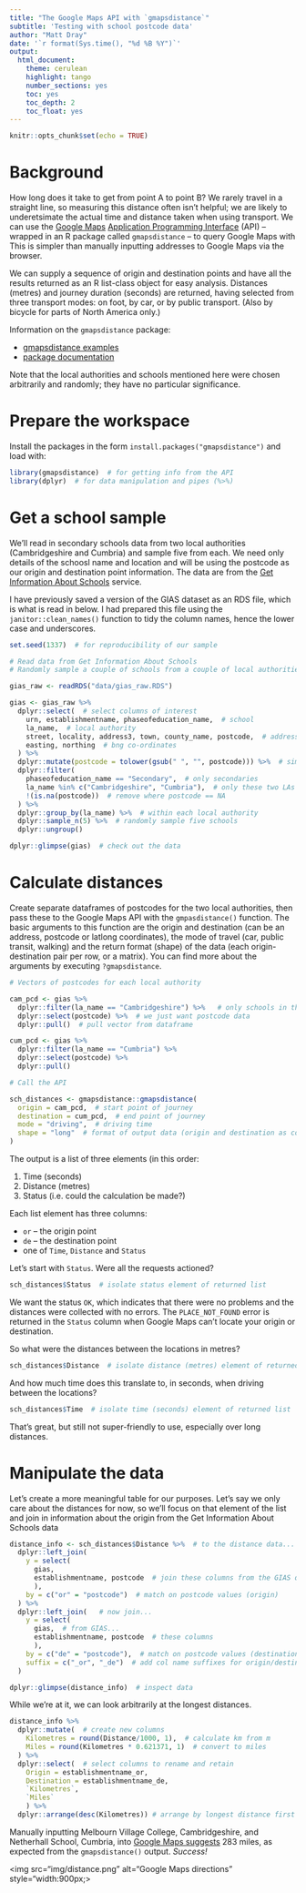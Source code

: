 ---
title: "The Google Maps API with `gmapsdistance`"
subtitle: 'Testing with school postcode data'
author: "Matt Dray"
date: '`r format(Sys.time(), "%d %B %Y")`'
output:
  html_document:
    theme: cerulean
    highlight: tango
    number_sections: yes
    toc: yes
    toc_depth: 2
    toc_float: yes
---

```{r setup, include=FALSE}
knitr::opts_chunk$set(echo = TRUE)
```

# Background

How long does it take to get from point A to point B? We rarely travel in a straight line, so measuring this distance often isn't helpful; we are likely to underetsimate the actual time and distance taken when using transport. We can use the [Google Maps](https://www.google.co.uk/maps) [Application Programming Interface](https://medium.freecodecamp.org/what-is-an-api-in-english-please-b880a3214a82) (API) -- wrapped in an R package called `gmapsdistance` -- to query Google Maps with This is simpler than manually inputting addresses to Google Maps via the browser.

We can supply a sequence of origin and destination points and have all the results returned as an R list-class object for easy analysis. Distances (metres) and journey duration (seconds) are returned, having selected from three transport modes: on foot, by car, or by public transport. (Also by bicycle for parts of North America only.)

Information on the `gmapsdistance` package:

* [gmapsdistance examples](https://github.com/rodazuero/gmapsdistance)
* [package documentation](https://cran.r-project.org/web/packages/gmapsdistance/gmapsdistance.pdf)

Note that the local authorities and schools mentioned here were chosen arbitrarily and randomly; they have no particular significance.

# Prepare the workspace

Install the packages in the form `install.packages("gmapsdistance")` and load with:

```{r packages, message=FALSE, warning=FALSE}
library(gmapsdistance)  # for getting info from the API
library(dplyr)  # for data manipulation and pipes (%>%)
```

# Get a school sample 

We'll read in secondary schools data from two local authorities (Cambridgeshire and Cumbria) and sample five from each. We need only details of the schoosl name and location and will be using the postcode as our origin and destination point information. The data are from the [Get Information About Schools](https://get-information-schools.service.gov.uk/) service.

I have previously saved a version of the GIAS dataset as an RDS file, which is what is read in below. I had prepared this file using the `janitor::clean_names()` function to tidy the column names, hence the lower case and underscores.

```{r gias-sample}
set.seed(1337)  # for reproducibility of our sample

# Read data from Get Information About Schools
# Randomly sample a couple of schools from a couple of local authorities

gias_raw <- readRDS("data/gias_raw.RDS") 

gias <- gias_raw %>% 
  dplyr::select(  # select columns of interest
    urn, establishmentname, phaseofeducation_name,  # school
    la_name,  # local authority
    street, locality, address3, town, county_name, postcode,  # address
    easting, northing  # bng co-ordinates
  ) %>%
  dplyr::mutate(postcode = tolower(gsub(" ", "", postcode))) %>%  # simplify
  dplyr::filter(
    phaseofeducation_name == "Secondary",  # only secondaries
    la_name %in% c("Cambridgeshire", "Cumbria"),  # only these two LAs
    !(is.na(postcode))  # remove where postcode == NA
  ) %>% 
  dplyr::group_by(la_name) %>%  # within each local authority 
  dplyr::sample_n(5) %>%  # randomly sample five schools
  dplyr::ungroup()

dplyr::glimpse(gias)  # check out the data
```

# Calculate distances

Create separate dataframes of postcodes for the two local authorities, then pass these to the Google Maps API with the `gmpasdistance()` function. The basic arguments to this function are the origin and destination (can be an address, postcode or latlong coordinates), the mode of travel (car, public transit, walking) and the return format (shape) of the data (each origin-destination pair per row, or a matrix). You can find more about the arguments by executing `?gmapsdistance`.

```{r gmapsdistance, cache=TRUE}
# Vectors of postcodes for each local authority

cam_pcd <- gias %>% 
  dplyr::filter(la_name == "Cambridgeshire") %>%   # only schools in this LA
  dplyr::select(postcode) %>%  # we just want postcode data
  dplyr::pull()  # pull vector from dataframe

cum_pcd <- gias %>% 
  dplyr::filter(la_name == "Cumbria") %>% 
  dplyr::select(postcode) %>% 
  dplyr::pull()

# Call the API

sch_distances <- gmapsdistance::gmapsdistance(
  origin = cam_pcd,  # start point of journey
  destination = cum_pcd,  # end point of journey
  mode = "driving",  # driving time
  shape = "long"  # format of output data (origin and destination as cols)
)
```

The output is a list of three elements (in this order:

1. Time (seconds)
2. Distance (metres)
3. Status (i.e. could the calculation be made?)

Each list element has three columns:

* `or` -- the origin point
* `de` -- the destination point
* one of `Time`, `Distance` and `Status`

Let's start with `Status`. Were all the requests actioned?

```{r status}
sch_distances$Status  # isolate status element of returned list
```

We want the status `OK`, which indicates that there were no problems and the distances were collected with no errors. The `PLACE_NOT_FOUND` error is returned in the `Status` column when Google Maps can't locate your origin or destination.

So what were the distances between the locations in metres?

```{r distance}
sch_distances$Distance  # isolate distance (metres) element of returned list
```

And how much time does this translate to, in seconds, when driving between the locations?

```{r time}
sch_distances$Time  # isolate time (seconds) element of returned list
```

That's great, but still not super-friendly to use, especially over long distances.

# Manipulate the data

Let's create a more meaningful table for our purposes. Let's say we only care about the distances for now, so we'll focus on that element of the list and join in information about the origin from the Get Information About Schools data

```{r list-to-df, warning=FALSE}
distance_info <- sch_distances$Distance %>%  # to the distance data...
  dplyr::left_join(
    y = select(
      gias, 
      establishmentname, postcode  # join these columns from the GIAS data
      ),   
    by = c("or" = "postcode")  # match on postcode values (origin)
  ) %>% 
  dplyr::left_join(   # now join...
    y = select(
      gias,  # from GIAS...
      establishmentname, postcode  # these columns
      ),
    by = c("de" = "postcode"),  # match on postcode values (destination)
    suffix = c("_or", "_de")  # add col name suffixes for origin/destination
  )

dplyr::glimpse(distance_info)  # inspect data
```

While we're at it, we can look arbitrarily at the longest distances.

```{r arrange}
distance_info %>%
  dplyr::mutate(  # create new columns
    Kilometres = round(Distance/1000, 1),  # calculate km from m
    Miles = round(Kilometres * 0.621371, 1)  # convert to miles
  ) %>% 
  dplyr::select(  # select columns to rename and retain
    Origin = establishmentname_or,
    Destination = establishmentname_de,
    `Kilometres`,
    `Miles`
    ) %>% 
  dplyr::arrange(desc(Kilometres)) # arrange by longest distance first
```

<p>

Manually inputting Melbourn Village College, Cambridgeshire, and Netherhall School, Cumbria, into [Google Maps suggests](https://www.google.co.uk/maps/dir/Melbourn+Village+College,+The+Moor,+Melbourn,+Royston+SG8+6EF/Netherhall+School,+Maryport+CA15+6NT/@53.4024353,-2.8030311,8z/data=!4m14!4m13!1m5!1m1!1s0x47d87f4170410127:0x8a099daa490f413!2m2!1d0.018509!2d52.0876171!1m5!1m1!1s0x48632ab69daa9c31:0x4ff19abcbbbd1017!2m2!1d-3.484959!2d54.7180064!3e2) 283 miles, as expected from the `gmapsdistance()` output. *Success!*

<img src="img/distance.png" alt="Google Maps directions" style="width:900px;>